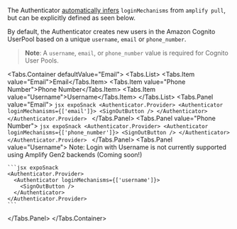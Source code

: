 
<Alert role="none" heading="Zero Configuration">

The Authenticator [automatically infers](/connected-components/authenticator#step-1-configure-backend) `loginMechanisms` from `amplify pull`,
but can be explicitly defined as seen below.

</Alert>

By default, the Authenticator creates new users in the Amazon Cognito UserPool based on a unique `username`, `email` or `phone_number`.

> **Note**: A `username`, `email`, or `phone_number` value is required for Cognito User Pools.

<Tabs.Container defaultValue="Email">
  <Tabs.List>
    <Tabs.Item value="Email">Email</Tabs.Item>
    <Tabs.Item value="Phone Number">Phone Number</Tabs.Item>
    <Tabs.Item value="Username">Username</Tabs.Item>
  </Tabs.List>
  <Tabs.Panel value="Email">
    ```jsx expoSnack
    <Authenticator.Provider>
      <Authenticator loginMechanisms={['email']}>
        <SignOutButton />
      </Authenticator>
    </Authenticator.Provider>
    ```
  </Tabs.Panel>
  <Tabs.Panel value="Phone Number">
    ```jsx expoSnack
    <Authenticator.Provider>
      <Authenticator loginMechanisms={['phone_number']}>
        <SignOutButton />
      </Authenticator>
    </Authenticator.Provider>
    ```
  </Tabs.Panel>
    <Tabs.Panel value="Username">
    Note: Login with Username is not currently supported using Amplify Gen2 backends (Coming soon!)
    
    ```jsx expoSnack
    <Authenticator.Provider>
      <Authenticator loginMechanisms={['username']}>
        <SignOutButton />
      </Authenticator>
    </Authenticator.Provider>
    ```
  </Tabs.Panel>
</Tabs.Container>
